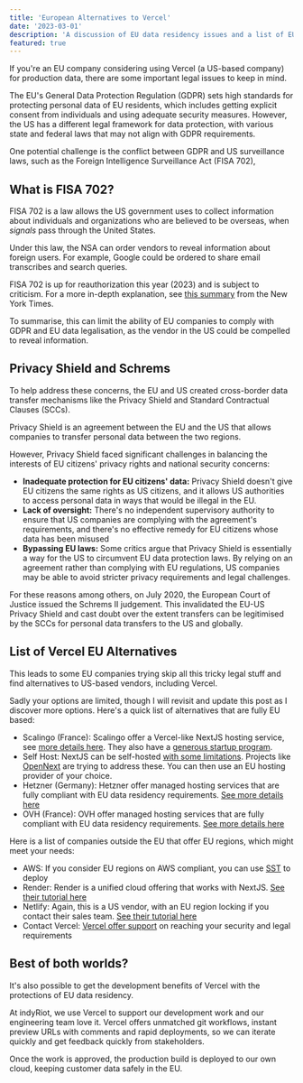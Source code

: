 ```yaml
---
title: 'European Alternatives to Vercel'
date: '2023-03-01'
description: 'A discussion of EU data residency issues and a list of EU alternatives to Vercel you can use today'
featured: true
---
```


If you're an EU company considering using Vercel (a US-based company) for production data, there are some important legal issues to keep in mind.

The EU's General Data Protection Regulation (GDPR) sets high standards for protecting personal data of EU residents, which includes getting explicit consent from individuals and using adequate security measures. However, the US has a different legal framework for data protection, with various state and federal laws that may not align with GDPR requirements.

One potential challenge is the conflict between GDPR and US surveillance laws, such as the Foreign Intelligence Surveillance Act (FISA 702),

## What is FISA 702?

FISA 702 is a law allows the US government uses to collect information about individuals and organizations who are believed to be overseas, when _signals_ pass through the United States.

Under this law, the NSA can order vendors to reveal information about foreign users. For example, Google could be ordered to share email transcribes and search queries.

FISA 702 is up for reauthorization this year (2023) and is subject to criticism. For a more in-depth explanation, see [this summary](https://www.nytimes.com/article/warrantless-surveillance-section-702.html) from the New York Times.

To summarise, this can limit the ability of EU companies to comply with GDPR and EU data legalisation, as the vendor in the US could be compelled to reveal information.

## Privacy Shield and Schrems

To help address these concerns, the EU and US created cross-border data transfer mechanisms like the Privacy Shield and Standard Contractual Clauses (SCCs).

Privacy Shield is an agreement between the EU and the US that allows companies to transfer personal data between the two regions.

However, Privacy Shield faced significant challenges in balancing the interests of EU citizens' privacy rights and national security concerns:

- **Inadequate protection for EU citizens' data:** Privacy Shield doesn't give EU citizens the same rights as US citizens, and it allows US authorities to access personal data in ways that would be illegal in the EU.
- **Lack of oversight:** There's no independent supervisory authority to ensure that US companies are complying with the agreement's requirements, and there's no effective remedy for EU citizens whose data has been misused
- **Bypassing EU laws:** Some critics argue that Privacy Shield is essentially a way for the US to circumvent EU data protection laws. By relying on an agreement rather than complying with EU regulations, US companies may be able to avoid stricter privacy requirements and legal challenges.

For these reasons among others, on July 2020, the European Court of Justice issued the Schrems II judgement. This invalidated the EU-US Privacy Shield and cast doubt over the extent transfers can be legitimised by the SCCs for personal data transfers to the US and globally.

## List of Vercel EU Alternatives

This leads to some EU companies trying skip all this tricky legal stuff and find alternatives to US-based vendors, including Vercel.

Sadly your options are limited, though I will revisit and update this post as I discover more options. Here's a quick list of alternatives that are fully EU based:

- Scalingo (France): Scalingo offer a Vercel-like NextJS hosting service, see [more details here](https://scalingo.com/runtimes/next-js-hosting?utm_source=peterwhitedev). They also have a [generous startup program](https://scalingo.com/startup-program?utm_source=peterwhitedev).
- Self Host: NextJS can be self-hosted [with some limitations](https://nextjs.org/docs/deployment). Projects like [OpenNext](https://open-next.js.org) are trying to address these. You can then use an EU hosting provider of your choice.
- Hetzner (Germany): Hetzner offer managed hosting services that are fully compliant with EU data residency requirements. [See more details here](https://www.hetzner.com/cloud?utm_source=peterwhitedev)
- OVH (France): OVH offer managed hosting services that are fully compliant with EU data residency requirements. [See more details here](https://www.ovhcloud.com/en-gb/public-cloud?utm_source=peterwhitedev)

Here is a list of companies outside the EU that offer EU regions, which might meet your needs:

- AWS: If you consider EU regions on AWS compliant, you can use [SST](https://sst.dev) to deploy
- Render: Render is a unified cloud offering that works with NextJS. [See their tutorial here](https://render.com/docs/deploy-nextjs-app)
- Netlify: Again, this is a US vendor, with an EU region locking if you contact their sales team. [See their tutorial here](https://docs.netlify.com/integrations/frameworks/next-js/overview/#nextauth-js-support)
- Contact Vercel: [Vercel offer support](https://vercel.com/guides/can-i-use-vercel-to-deploy-to-a-private-cloud) on reaching your security and legal requirements

## Best of both worlds?

It's also possible to get the development benefits of Vercel with the protections of EU data residency.

At indyRiot, we use Vercel to support our development work and our engineering team love it. Vercel offers unmatched git workflows, instant preview URLs with comments and rapid deployments, so we can iterate quickly and get feedback quickly from stakeholders.

Once the work is approved, the production build is deployed to our own cloud, keeping customer data safely in the EU.

